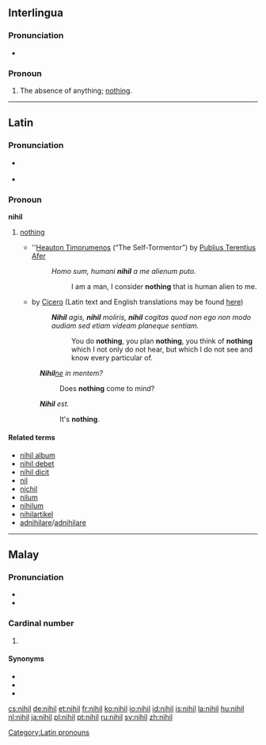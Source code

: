 ==Interlingua==

===Pronunciation===
* {{X-SAMPA|/"nihil/}}

===Pronoun===
{{head|ia|pronoun}} 

# {{indefinite}} The absence of anything; [[nothing]].

----

==Latin==

===Pronunciation===
* {{a|Classical}} {{IPA|/ˈni.hil/|lang=la}}
* {{audio|la-cls-nihil.ogg|Audio (Classical)}}

===Pronoun===
'''nihil''' {{n}} {{indecl}}

# {{context|indefinite}} [[nothing]]
#* ''[[w:Heauton Timorumenos|Heauton Timorumenos]] (“The Self-Tormentor”) by [[w:Terence|Publius Terentius Afer]]
#*: ''Homo sum, humani '''nihil''' a me alienum puto.''
#*:: I am a man, I consider '''nothing''' that is human alien to me.
#* {{term|w:en:Catiline Orations|Catiline Orations}} by [[w:en:Cicero|Cicero]] (Latin text and English translations may be found [http://www.perseus.tufts.edu/hopper/text.jsp?doc=Perseus%3Atext%3A1999.02.0010%3Atext%3DCatil.%3Aspeech%3D1%3Asection%3D8 here])
#*: '''''Nihil''' agis, '''nihil''' moliris, '''nihil''' cogitas quod non ego non modo audiam sed etiam videam planeque sentiam.''
#*:: You do '''nothing''', you plan '''nothing''', you think of '''nothing''' which I not only do not hear, but which I do not see and know every particular of. 
#: '''''Nihil'''[[-ne|ne]] in mentem?'' 
#:: Does '''nothing''' come to mind?
#: '''''Nihil''' est.''
#:: It's '''nothing'''.

====Related terms====
* [[nihil album]]
* [[nihil debet]]
* [[nihil dicit]]
* [[nil]]
* [[nichil]]
* [[nilum]]
* [[nihilum]]
* [[nihilartikel]]
* [[adnihilare]]/[[adnihilare]]

[[Category:Latin pronouns]]

----

==Malay==
{{cardinalbox|ms||0|1||satu}}

===Pronunciation===
* {{IPA|/nihel/|lang=ms}}
* {{rhymes|hel|el|lang=ms}}

===Cardinal number===
{{head|ms|cardinal number}}

# {{l|en|zero}} {{qualifier|less used}}

====Synonyms====
* {{l|ms|kosong}}
* {{l|ms|sifar}}
* {{l|ms|nol}}

[[cs:nihil]]
[[de:nihil]]
[[et:nihil]]
[[fr:nihil]]
[[ko:nihil]]
[[io:nihil]]
[[id:nihil]]
[[is:nihil]]
[[la:nihil]]
[[hu:nihil]]
[[nl:nihil]]
[[ja:nihil]]
[[pl:nihil]]
[[pt:nihil]]
[[ru:nihil]]
[[sv:nihil]]
[[zh:nihil]]